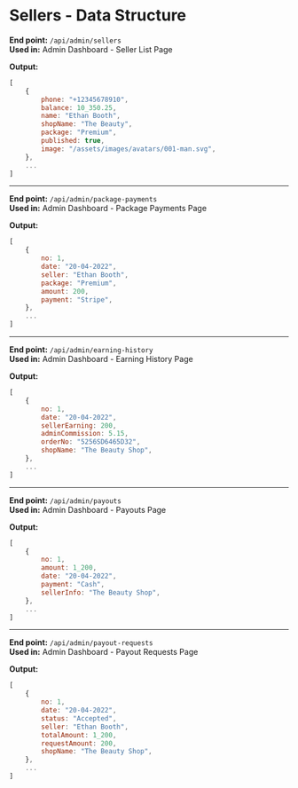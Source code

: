 # Sellers - Data Structure

**End point:** `/api/admin/sellers`  
**Used in:** Admin Dashboard - Seller List Page

**Output:**

```js
[
    {
        phone: "+12345678910",
        balance: 10_350.25,
        name: "Ethan Booth",
        shopName: "The Beauty",
        package: "Premium",
        published: true,
        image: "/assets/images/avatars/001-man.svg",
    },
    ...
]
```

---

**End point:** `/api/admin/package-payments`  
**Used in:** Admin Dashboard - Package Payments Page

**Output:**

```js
[
    {
        no: 1,
        date: "20-04-2022",
        seller: "Ethan Booth",
        package: "Premium",
        amount: 200,
        payment: "Stripe",
    },
    ...
]
```

---

**End point:** `/api/admin/earning-history`  
**Used in:** Admin Dashboard - Earning History Page

**Output:**

```js
[
    {
        no: 1,
        date: "20-04-2022",
        sellerEarning: 200,
        adminCommission: 5.15,
        orderNo: "5256SD6465D32",
        shopName: "The Beauty Shop",
    },
    ...
]
```

---

**End point:** `/api/admin/payouts`  
**Used in:** Admin Dashboard - Payouts Page

**Output:**

```js
[
    {
        no: 1,
        amount: 1_200,
        date: "20-04-2022",
        payment: "Cash",
        sellerInfo: "The Beauty Shop",
    },
    ...
]
```

---

**End point:** `/api/admin/payout-requests`  
**Used in:** Admin Dashboard - Payout Requests Page

**Output:**

```js
[
    {
        no: 1,
        date: "20-04-2022",
        status: "Accepted",
        seller: "Ethan Booth",
        totalAmount: 1_200,
        requestAmount: 200,
        shopName: "The Beauty Shop",
    },
    ...
]
```
